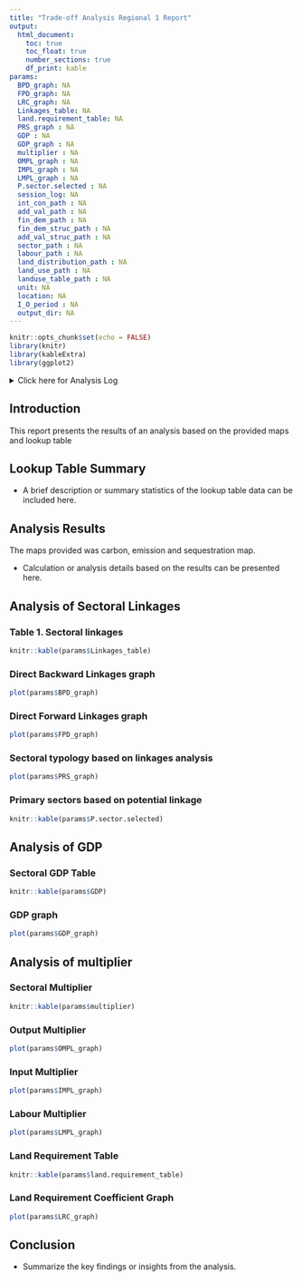 ```yaml
---
title: "Trade-off Analysis Regional 1 Report"
output: 
  html_document:
    toc: true
    toc_float: true
    number_sections: true
    df_print: kable
params:
  BPD_graph: NA
  FPD_graph: NA
  LRC_graph: NA
  Linkages_table: NA
  land.requirement_table: NA
  PRS_graph : NA 
  GDP : NA 
  GDP_graph : NA 
  multiplier : NA
  OMPL_graph : NA 
  IMPL_graph : NA 
  LMPL_graph : NA 
  P.sector.selected : NA
  session_log: NA
  int_con_path : NA  
  add_val_path : NA  
  fin_dem_path : NA
  fin_dem_struc_path : NA
  add_val_struc_path : NA
  sector_path : NA
  labour_path : NA
  land_distribution_path : NA
  land_use_path : NA
  landuse_table_path : NA
  unit: NA
  location: NA
  I_O_period : NA
  output_dir: NA
---
```


```r
knitr::opts_chunk$set(echo = FALSE)
library(knitr)
library(kableExtra)
library(ggplot2)
```

<details><summary>Click here for Analysis Log</summary>

```r

analysis_log <- tribble(
  ~Category,                   ~Details,
  # "Analysis Start",        params$start_time,
  # "Analysis End",          params$end_time,
  "Input Data and Parameters", "",
  "Sector table",      params$sector_path,
  "Intermediate Demand table",   params$int_con_path,
  "Final Demand Component table",   params$fin_dem_struc_path,
  "Final Demand table",   params$fin_dem_path,
  "Added Value Component table",      params$add_val_struc_path,
  "Added Value table",   params$add_val_path,
  "Labour table",   params$labour_path,
  "Land Distribution table",   params$land_distribution_path,
  "Land Use map",   params$land_use_path,
  "Land Use Lookup table",   params$landuse_table_path,
  "Unit", as.character(params$unit),
  "Location", as.character(params$location),
  "IO Period", as.character(params$I_O_period),
  "Output Files", "",
  "Output Workspace",      paste0(getwd(), " | ", params$output_dir),
  "Session Summary", "",
) %>% rbind(format_session_info_table())

analysis_log %>% kbl(caption = "Analysis Log", escape = FALSE) %>%
  kable_paper("hover", full_width = F )
```
</details>

## Introduction

This report presents the results of an analysis based on the provided maps and lookup table

## Lookup Table Summary

* A brief description or summary statistics of the lookup table data can be included here.

## Analysis Results

The maps provided was carbon, emission and sequestration map.

* Calculation or analysis details based on the results can be presented here.

## Analysis of Sectoral Linkages 
### Table 1. Sectoral linkages

```r
knitr::kable(params$Linkages_table)
```

### Direct Backward Linkages graph
```r
plot(params$BPD_graph)
```

### Direct Forward Linkages graph 
```r
plot(params$FPD_graph)
```

### Sectoral typology based on linkages analysis
```r
plot(params$PRS_graph)
```

### Primary sectors based on potential linkage
```r
knitr::kable(params$P.sector.selected)
```

## Analysis of GDP 
### Sectoral GDP Table
```r
knitr::kable(params$GDP)
```

### GDP graph 
```r
plot(params$GDP_graph)
```

## Analysis of multiplier 
### Sectoral Multiplier
```r
knitr::kable(params$multiplier)
```

### Output Multiplier
```r
plot(params$OMPL_graph)
```

### Input Multiplier
```r
plot(params$IMPL_graph)
```

### Labour Multiplier
```r
plot(params$LMPL_graph)
```

### Land Requirement Table
```r
knitr::kable(params$land.requirement_table)
```

### Land Requirement Coefficient Graph 
```r
plot(params$LRC_graph)
```

## Conclusion

* Summarize the key findings or insights from the analysis.
